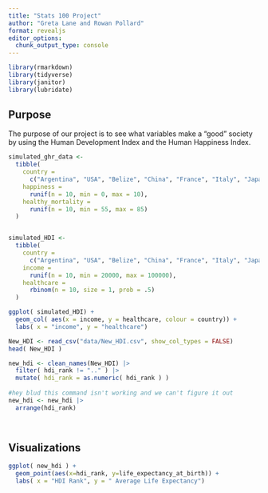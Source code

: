 ```yaml
---
title: "Stats 100 Project"
author: "Greta Lane and Rowan Pollard"
format: revealjs
editor_options: 
  chunk_output_type: console
---
```


```r
library(rmarkdown)
library(tidyverse)
library(janitor)
library(lubridate)

```

## Purpose
The purpose of our project is to see what variables make a "good" society by using the Human Development Index and the Human Happiness Index. 



```r
simulated_ghr_data <-
  tibble(
    country =
      c("Argentina", "USA", "Belize", "China", "France", "Italy", "Japan", "Kenya", "Germany", "Canada"),
    happiness =
      runif(n = 10, min = 0, max = 10),
    healthy_mortality =
      runif(n = 10, min = 55, max = 85)
  )


simulated_HDI <-
  tibble(
    country =
      c("Argentina", "USA", "Belize", "China", "France", "Italy", "Japan", "Kenya", "Germany", "Canada"),
    income =
      runif(n = 10, min = 20000, max = 100000),
    healthcare =
      rbinom(n = 10, size = 1, prob = .5)
  )
```

```r
ggplot( simulated_HDI) +
  geom_col( aes(x = income, y = healthcare, colour = country)) +
  labs( x = "income", y = "healthcare")


```


```r
New_HDI <- read_csv("data/New_HDI.csv", show_col_types = FALSE)
head( New_HDI )

new_hdi <- clean_names(New_HDI) |>
  filter( hdi_rank != ".." ) |>
  mutate( hdi_rank = as.numeric( hdi_rank ) )
  
#hey blud this command isn't working and we can't figure it out
new_hdi <- new_hdi |>
  arrange(hdi_rank)
  
  
```

## Visualizations
```r

ggplot( new_hdi ) + 
  geom_point(aes(x=hdi_rank, y=life_expectancy_at_birth)) +
  labs( x = "HDI Rank", y = " Average Life Expectancy")

```




